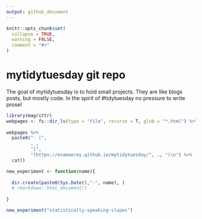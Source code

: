 ```yaml
---
output: github_document
---
```

   
<!-- README.md is generated from README.Rmd. Please edit that file --> 

    

```r
knitr::opts_chunk$set(      
  collapse = TRUE,
  warning = FALSE,
  comment = "#>"          
)       
```


# mytidytuesday git repo 
 
<!-- badges: start -->
<!-- badges: end -->  

    

The goal of mytidytuesday is to hold small projects.  They are like blogs posts, but mostly code.  In the spirit of #tidytuesday no pressure to write prose!  

```r
library(magrittr)
webpages <- fs::dir_ls(type = "file", recurse = T, glob = "*.html") %>% rev()
       
webpages %>%     
  paste0("- [",
         . ,
         "]",
         "(https://evamaerey.github.io/mytidytuesday/", ., ")\n") %>% 
  cat()     
```



```r
new_experiment <- function(name){
  
  dir.create(paste0(Sys.Date(),"-", name), )
  # rmarkdown::html_document()
  
} 

new_experiment("statistically-speaking-slopes")


```
